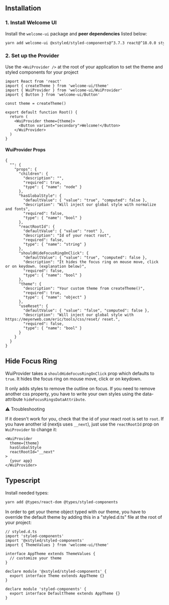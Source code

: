 ## Installation

### 1. Install Welcome UI

Install the `welcome-ui` package and **peer dependencies** listed below:

```bash
yarn add welcome-ui @xstyled/styled-components@^3.7.3 react@^18.0.0 styled-components@^5.3.9
```

### 2. Set up the Provider

Use the `<WuiProvider />` at the root of your application to set the theme and styled components for your project

```tsx
import React from 'react'
import { createTheme } from 'welcome-ui/theme'
import { WuiProvider } from 'welcome-ui/WuiProvider'
import { Button } from 'welcome-ui/Button'

const theme = createTheme()

export default function Root() {
  return (
    <WuiProvider theme={theme}>
      <Button variant="secondary">Welcome!</Button>
    </WuiProvider>
  )
}
```

#### WuiProvider Props

```properties
{
  "": {
    "props": {
      "children": {
        "description": "",
        "required": true,
        "type": { "name": "node" }
      },
      "hasGlobalStyle": {
        "defaultValue": { "value": "true", "computed": false },
        "description": "Will inject our global style with normalize and fonts",
        "required": false,
        "type": { "name": "bool" }
      },
      "reactRootId": {
        "defaultValue": { "value": "root" },
        "description": "Id of your react root",
        "required": false,
        "type": { "name": "string" }
      },
      "shouldHideFocusRingOnClick": {
        "defaultValue": { "value": "true", "computed": false },
        "description": "It hides the focus ring on mouse move, click or on keydown. (explanation below)",
        "required": false,
        "type": { "name": "bool" }
      },
      "theme": {
        "description": "Your custom theme from createTheme()",
        "required": true,
        "type": { "name": "object" }
      },
      "useReset": {
        "defaultValue": { "value": "false", "computed": false },
        "description": "Will inject our global style with https://meyerweb.com/eric/tools/css/reset/ reset.",
        "required": false,
        "type": { "name": "bool" }
      }
    }
  }
}
```

## Hide Focus Ring

WuiProvider takes a `shouldHideFocusRingOnClick` prop which defaults to `true`. It hides the focus ring on mouse move, click or on keydown.

It only adds styles to remove the outline on focus. If you need to remove another css property, you have to write your own styles using the data-attribute `hideFocusRingsDataAttribute`.

⚠️ Troubleshooting

If it doesn't work for you, check that the id of your react root is set to `root`. If you have another id (nextjs uses `__next`), just use the `reactRootId` prop on `WuiProvider` to change it:

```tsx
<WuiProvider
  theme={theme}
  hasGlobalStyle
  reactRootId="__next"
>
  {your app}
</WuiProvider>
```

## Typescript

Install needed types:

```bash
yarn add @types/react-dom @types/styled-components
```

In order to get your theme object typed with our theme, you have to override the default theme by adding this in a "styled.d.ts" file at the root of your project:

```tsx
// styled.d.ts
import 'styled-components'
import '@xstyled/styled-components'
import { ThemeValues } from 'welcome-ui/theme'

interface AppTheme extends ThemeValues {
  // customize your theme
}

declare module '@xstyled/styled-components' {
  export interface Theme extends AppTheme {}
}

declare module 'styled-components' {
  export interface DefaultTheme extends AppTheme {}
}
```
